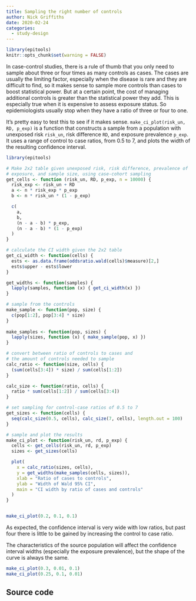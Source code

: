 ```yaml
---
title: Sampling the right number of controls
author: Nick Griffiths
date: 2020-02-24
categories:
  - study-design
---
```


```r
library(epitools)
knitr::opts_chunk$set(warning = FALSE)
```

In case-control studies, there is a rule of thumb that you only need to sample about three or four times as many controls as cases. The cases are usually the limiting factor, especially when the disease is rare and they are difficult to find, so it makes sense to sample more controls than cases to boost statistical power. But at a certain point, the cost of managing additional controls is greater than the statistical power they add. This is especially true when it is expensive to assess exposure status. So epidemiologists usually stop when they have a ratio of three or four to one.

It's pretty easy to test this to see if it makes sense. `make_ci_plot(risk_un, RD, p_exp)` is a function that constructs a sample from a population with unexposed risk `risk_un`, risk difference `RD`, and exposure prevalence `p_exp`. It uses a range of control to case ratios, from 0.5 to 7, and plots the width of the resulting confidence interval.

```r
library(epitools)

# Make 2x2 table given unexposed risk, risk difference, prevalence of
# exposure, and sample size, using case-cohort sampling
get_cells <- function (risk_un, RD, p_exp, n = 10000) {
  risk_exp <- risk_un + RD
  a <- n * risk_exp * p_exp
  b <- n * risk_un * (1 - p_exp)

  c(
    a,
    b,
    (n - a - b) * p_exp,
    (n - a - b) * (1 - p_exp)
  )
}

# calculate the CI width given the 2x2 table
get_ci_width <- function(cells) {
  ests <- as.data.frame(oddsratio.wald(cells)$measure)[2,]
  ests$upper - ests$lower
}

get_widths <- function(samples) {
  lapply(samples, function (x) { get_ci_width(x) })
}

# sample from the controls
make_sample <- function(pop, size) {
  c(pop[1:2], pop[3:4] * size)
}
 
make_samples <- function(pop, sizes) {
  lapply(sizes, function (x) { make_sample(pop, x) })
}

# convert between ratio of controls to cases and
# the amount of controls needed to sample
calc_ratio <- function(size, cells) {
  (sum(cells[3:4]) * size) / sum(cells[1:2]) 
}

calc_size <- function(ratio, cells) {
  ratio * sum(cells[1:2]) / sum(cells[3:4])
}

# set sampling for control-case ratios of 0.5 to 7
get_sizes <- function(cells) {
  seq(calc_size(0.5, cells), calc_size(7, cells), length.out = 100)
}

# sample and plot the results
make_ci_plot <- function(risk_un, rd, p_exp) {
  cells <- get_cells(risk_un, rd, p_exp)
  sizes <- get_sizes(cells)

  plot(
    x = calc_ratio(sizes, cells),
    y = get_widths(make_samples(cells, sizes)),
    xlab = "Ratio of cases to controls",
    ylab = "Width of Wald 95% CI",
    main = "CI width by ratio of cases and controls"
  )
}
```

```r
```

```r
make_ci_plot(0.2, 0.1, 0.1)
```

As expected, the confidence interval is very wide with low ratios, but past four there is little to be gained by increasing the control to case ratio.

The characteristics of the source population will affect the confidence interval widths (especially the exposure prevalence), but the shape of the curve is always the same.

```r
make_ci_plot(0.3, 0.01, 0.1)
make_ci_plot(0.25, 0.1, 0.01)
```

## Source code

```r
```

